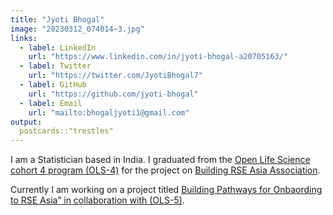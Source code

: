 ```yaml
---
title: "Jyoti Bhogal"
image: "20230312_074014~3.jpg"
links:
  - label: LinkedIn
    url: "https://www.linkedin.com/in/jyoti-bhogal-a20705163/"
  - label: Twitter
    url: "https://twitter.com/JyotiBhogal7"
  - label: GitHub
    url: "https://github.com/jyoti-bhogal"
  - label: Email
    url: "mailto:bhogaljyoti1@gmail.com"
output:
  postcards::"trestles"
---
```


I am a Statistician based in India. I graduated from the [Open Life Science cohort 4 program (OLS-4)](https://openlifesci.org/ols-4/projects-participants/) for the project on [Building RSE Asia Association](https://rse-asia.github.io/RSE_Asia/).

Currently I am working on a project titled [Building Pathways for Onbaording to RSE Asia" in collaboration with (OLS-5)](https://openlifesci.org/ols-5/projects-participants/).


